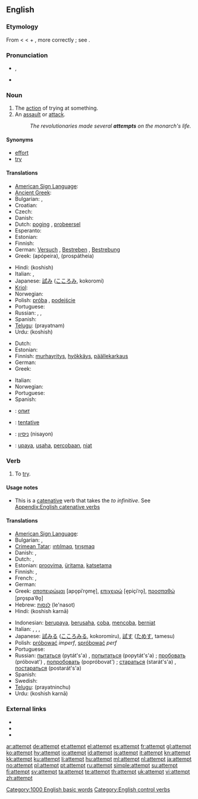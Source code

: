 ==English==

{{rank|drawn|field|street|829|attempt|soft|officers|likely}}

===Etymology===
From {{etyl|fro}} {{term|atempter}} < {{etyl|la}} {{term|attemptare||to try, solicit}} < {{term|ad||to}} + {{term|temptare}}, more correctly {{term|tentare||to try}}; see {{term|tempt}}.

===Pronunciation===
* {{IPA|/əˈtɛmpt/}}, {{SAMPA|/@"tEmpt/}}
* {{audio|en-us-attempt.ogg|Audio (US)}}
*: {{rhymes|ɛmpt}}

===Noun===
{{en-noun}}

# The [[action]] of trying at something.
# An [[assault]] or [[attack]].
#: ''The revolutionaries made several '''attempts''' on the monarch's life.''

====Synonyms====
* [[effort]]
* [[try]]

====Translations====
{{trans-top|the action of trying at something}}
* [[American Sign Language]]: {{tø|ase|A@NearInsideChesthigh-PalmAcross-A@NearInsideChesthigh-PalmAcross A@InsideChesthigh-PalmDown-A@InsideChesthigh-PalmDown}}
* [[Ancient Greek]]: {{tø|grc|δοκιμή|tr=dokimē|sc=polytonic|xs=Ancient Greek}}
* Bulgarian: {{t+|bg|опит}},  {{t|bg|проба}}
* Croatian: {{t-|hr|pokušaj|m}}
* Czech: {{t-|cs|pokus|m}}
* Danish: {{t-|da|forsøg|n}}
* Dutch: [[poging]] {{f}} {{i|an action}}, [[probeersel]] {{n}} {{i|making something}}
* Esperanto: {{t|eo|provo}}
* Estonian: {{t-|et|katse}}
* Finnish: {{t+|fi|yritys}}
* German: [[Versuch]] {{m}}, [[Bestreben]] {{n}}, [[Bestrebung]] {{f}}
* Greek: {{t+|el|απόπειρα|f}} (apópeira), {{t+|el|προσπάθεια}} (prospátheia)
{{trans-mid}}
* Hindi: {{t-|hi|कोशिश|f|xs=Hindi}} (koshish)
* Italian: {{t+|it|tentativo}},  {{t+|it|sforzo}}
* Japanese: [[試み]] ([[こころみ]], kokoromi)
* [[Kriol]]: {{tø|rop|shat}}
* Norwegian: {{t|no|forsøk|n}}
* Polish: [[próba]] {{f}}, [[podejście]] {{m}}
* Portuguese: {{t+|pt|tentativa|f}}
* Russian: {{t+|ru|попытка|f|tr=popýtka}}, {{t+|ru|проба|f|tr=próba}}, {{t+|ru|опыт|m|tr=ópyt}}
* Spanish: {{t-|es|tentativa|f}}
* [[Telugu]]: {{t|te|ప్రయత్నం}} (prayatnam)
* Urdu: {{t-|ur|کوشش|f|xs=Urdu}} (koshish)
{{trans-bottom}}

{{trans-top|attack}}
* Dutch: {{t+|nl|aanslag|m}}
* Estonian: {{t|et|tapmiskatse}}
* Finnish: [[murhayritys]], [[hyökkäys]], [[päällekarkaus]]
* German: {{t+|de|Anschlag|m}}
* Greek: {{t+|el|απόπειρα|f|tr=apópira}}
{{trans-mid}}
* Italian: {{t+|it|attentato}}
* Norwegian: {{t|no|angrep|n}}
* Portuguese: {{t+|pt|atentado|m}}
* Spanish: {{t-|es|atentado|m}}
{{trans-bottom}}

{{checktrans-top}}
* {{ttbc|Bulgarian}}: [[опит]] {{m}}
* {{ttbc|French}}: [[tentative]] {{f}}
{{trans-mid}}
* {{ttbc|Hebrew}}: [[ניסיון]] (nisayon) {{m}}
* {{ttbc|Indonesian}}: [[upaya]], [[usaha]], [[coba|percobaan]], [[niat]]
{{trans-bottom}}

===Verb===
{{en-verb}}

# To [[try]].

====Usage notes====
* This is a [[catenative]] verb that takes the ''to infinitive''. See [[Appendix:English catenative verbs]]

====Translations====
{{trans-top|to try}}
* [[American Sign Language]]: {{tø|ase|A@NearInsideChesthigh-PalmAcross-A@NearInsideChesthigh-PalmAcross A@InsideChesthigh-PalmDown-A@InsideChesthigh-PalmDown}}
* Bulgarian: {{t+|bg|пробвам}}, {{t+|bg|опитвам}}
* [[Crimean Tatar]]: [[ıntılmaq]], [[tırışmaq]]
* Danish: {{t-|da|forsøge}}, {{t-|da|prøve}}
* Dutch: {{t+|nl|pogen}}, {{t+|nl|proberen}}
* Estonian: [[proovima]], [[üritama]], [[katsetama]]
* Finnish: {{t+|fi|yrittää}}, {{t+|fi|koettaa}}
* French: {{t+|fr|tenter}}, {{t+|fr|essayer}}
* German: {{t+|de|versuchen}}
* Greek: [[αποπειρώμαι]] [apo̞piˈro̞me̞], [[επιχειρώ]] [e̞piçiˈro̞], [[προσπαθώ]] [pro̞spaˈθo̞]
* Hebrew: [[לנסות]] (le'nasot)
* Hindi: {{t-|hi|कोशिश करना|xs=Hindi}} (koshish karnā)
{{trans-mid}}
* Indonesian: [[upaya|berupaya]], [[usaha|berusaha]], [[coba]], [[coba|mencoba]], [[niat|berniat]]
* Italian: {{t+|it|tentare}},  {{t+|it|cercare}},  {{t+|it|provare}},  {{t-|it|attentare}}
* Japanese: [[試みる]] ([[こころみる]], kokoromiru), [[試す]] ([[ためす]], tamesu)
* Polish: [[próbować]] ''imperf'', [[spróbować]] ''perf''
* Portuguese: {{t+|pt|tentar}}
* Russian: [[пытаться]] (pytát's'a) {{impf}}, [[попытаться]] (popytát's'a) {{pf}}; [[пробовать]] (próbovat') {{impf}}, [[попробовать]] (popróbovat') {{pf}}; [[стараться]] (starát's'a) {{impf}}, [[постараться]] (postarát's'a) {{pf}}
* Spanish: {{t-|es|intentar}}
* Swedish: {{t+|sv|försöka}}
* [[Telugu]]: {{t|te|ప్రయత్నించు}} (prayatninchu)
* Urdu: {{t-|ur|کوشش کرنا|xs=Urdu}} (koshish karnā)
{{trans-bottom}}

===External links===
* {{R:Webster 1913}}
* {{R:Century 1911}}
* {{R:OneLook}}

[[Category:1000 English basic words]]
[[Category:English control verbs]]

[[ar:attempt]]
[[de:attempt]]
[[et:attempt]]
[[el:attempt]]
[[es:attempt]]
[[fr:attempt]]
[[gl:attempt]]
[[ko:attempt]]
[[hy:attempt]]
[[io:attempt]]
[[id:attempt]]
[[is:attempt]]
[[it:attempt]]
[[kn:attempt]]
[[kk:attempt]]
[[ku:attempt]]
[[li:attempt]]
[[hu:attempt]]
[[ml:attempt]]
[[nl:attempt]]
[[ja:attempt]]
[[no:attempt]]
[[pl:attempt]]
[[pt:attempt]]
[[ru:attempt]]
[[simple:attempt]]
[[su:attempt]]
[[fi:attempt]]
[[sv:attempt]]
[[ta:attempt]]
[[te:attempt]]
[[th:attempt]]
[[uk:attempt]]
[[vi:attempt]]
[[zh:attempt]]